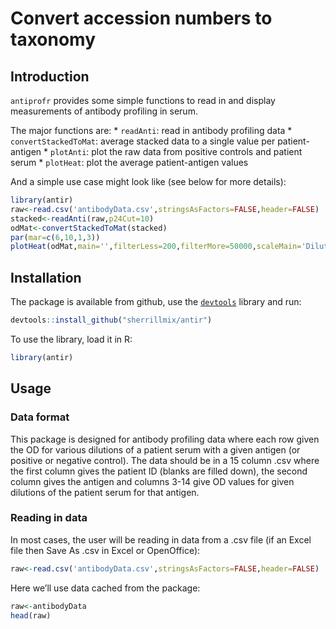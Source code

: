 # Convert accession numbers to taxonomy

<!--
[![Build Status](https://travis-ci.org/sherrillmix/taxonomizr.svg?branch=master)](https://travis-ci.org/sherrillmix/taxonomizr)
[![codecov](https://codecov.io/gh/sherrillmix/taxonomizr/branch/master/graph/badge.svg)](https://codecov.io/gh/sherrillmix/taxonomizr)
[![CRAN_Status_Badge](http://www.r-pkg.org/badges/version/taxonomizr)](https://cran.r-project.org/package=taxonomizr)
-->

## Introduction

`antiprofr` provides some simple functions to read in and display measurements of antibody profiling in serum.

The major functions are:
 * `readAnti`: read in antibody profiling data
 * `convertStackedToMat`: average stacked data to a single value per patient-antigen
 * `plotAnti`: plot the raw data from positive controls and patient serum
 * `plotHeat`: plot the average patient-antigen values

And a simple use case might look like (see below for more details):

```r
library(antir)
raw<-read.csv('antibodyData.csv',stringsAsFactors=FALSE,header=FALSE)
stacked<-readAnti(raw,p24Cut=10)
odMat<-convertStackedToMat(stacked)
par(mar=c(6,10,1,3))
plotHeat(odMat,main='',filterLess=200,filterMore=50000,scaleMain='Dilution reaching OD450(p24=10pg)')
```

## Installation
The package is available from github, use the [<code>devtools</code>](https://github.com/hadley/devtools) library and run:
```r
devtools::install_github("sherrillmix/antir")
```

To use the library, load it in R:
```r
library(antir)
```

## Usage

### Data format

This package is designed for antibody profiling data where each row given the OD for various dilutions of a patient serum with a given antigen (or positive or negative control). The data should be in a 15 column .csv where the first column gives the patient ID (blanks are filled down), the second column gives the antigen and columns 3-14 give OD values for given dilutions of the patient serum for that antigen.

### Reading in data
In most cases, the user will be reading in data from a .csv file (if an Excel file then Save As .csv in Excel or OpenOffice):

```r
raw<-read.csv('antibodyData.csv',stringsAsFactors=FALSE,header=FALSE)
```

Here we'll use data cached from the package:

```r
raw<-antibodyData
head(raw)
```


